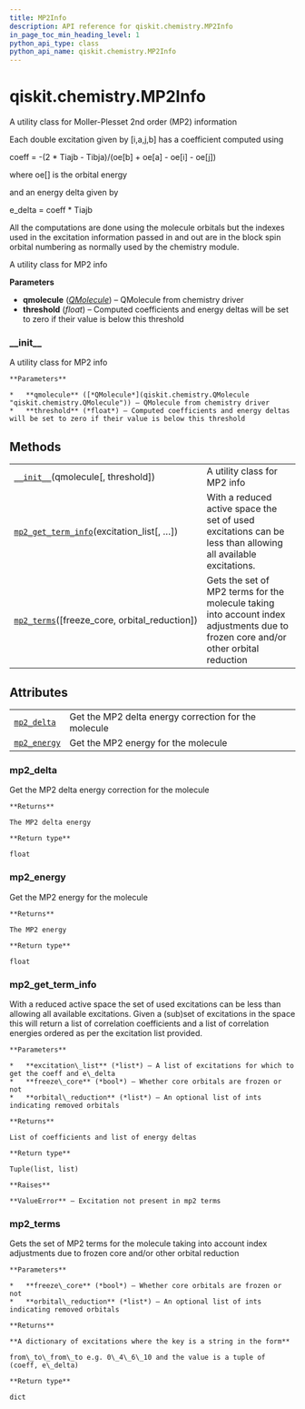 ```yaml
---
title: MP2Info
description: API reference for qiskit.chemistry.MP2Info
in_page_toc_min_heading_level: 1
python_api_type: class
python_api_name: qiskit.chemistry.MP2Info
---
```


<span id="qiskit-chemistry-mp2info" />

# qiskit.chemistry.MP2Info

<Class id="qiskit.chemistry.MP2Info" isDedicatedPage={true} github="https://github.com/qiskit-community/qiskit-aqua/tree/stable/0.8/qiskit/chemistry/mp2info.py" signature="MP2Info(qmolecule, threshold=1e-12)" modifiers="class">
  A utility class for Moller-Plesset 2nd order (MP2) information

  Each double excitation given by \[i,a,j,b] has a coefficient computed using

  coeff = -(2 \* Tiajb - Tibja)/(oe\[b] + oe\[a] - oe\[i] - oe\[j])

  where oe\[] is the orbital energy

  and an energy delta given by

  e\_delta = coeff \* Tiajb

  All the computations are done using the molecule orbitals but the indexes used in the excitation information passed in and out are in the block spin orbital numbering as normally used by the chemistry module.

  A utility class for MP2 info

  **Parameters**

  *   **qmolecule** ([*QMolecule*](qiskit.chemistry.QMolecule "qiskit.chemistry.QMolecule")) – QMolecule from chemistry driver
  *   **threshold** (*float*) – Computed coefficients and energy deltas will be set to zero if their value is below this threshold

  ### \_\_init\_\_

  <Function id="qiskit.chemistry.MP2Info.__init__" signature="__init__(qmolecule, threshold=1e-12)">
    A utility class for MP2 info

    **Parameters**

    *   **qmolecule** ([*QMolecule*](qiskit.chemistry.QMolecule "qiskit.chemistry.QMolecule")) – QMolecule from chemistry driver
    *   **threshold** (*float*) – Computed coefficients and energy deltas will be set to zero if their value is below this threshold
  </Function>

  ## Methods

  |                                                                                                                                         |                                                                                                                                    |
  | --------------------------------------------------------------------------------------------------------------------------------------- | ---------------------------------------------------------------------------------------------------------------------------------- |
  | [`__init__`](#qiskit.chemistry.MP2Info.__init__ "qiskit.chemistry.MP2Info.__init__")(qmolecule\[, threshold])                           | A utility class for MP2 info                                                                                                       |
  | [`mp2_get_term_info`](#qiskit.chemistry.MP2Info.mp2_get_term_info "qiskit.chemistry.MP2Info.mp2_get_term_info")(excitation\_list\[, …]) | With a reduced active space the set of used excitations can be less than allowing all available excitations.                       |
  | [`mp2_terms`](#qiskit.chemistry.MP2Info.mp2_terms "qiskit.chemistry.MP2Info.mp2_terms")(\[freeze\_core, orbital\_reduction])            | Gets the set of MP2 terms for the molecule taking into account index adjustments due to frozen core and/or other orbital reduction |

  ## Attributes

  |                                                                                            |                                                      |
  | ------------------------------------------------------------------------------------------ | ---------------------------------------------------- |
  | [`mp2_delta`](#qiskit.chemistry.MP2Info.mp2_delta "qiskit.chemistry.MP2Info.mp2_delta")    | Get the MP2 delta energy correction for the molecule |
  | [`mp2_energy`](#qiskit.chemistry.MP2Info.mp2_energy "qiskit.chemistry.MP2Info.mp2_energy") | Get the MP2 energy for the molecule                  |

  ### mp2\_delta

  <Attribute id="qiskit.chemistry.MP2Info.mp2_delta">
    Get the MP2 delta energy correction for the molecule

    **Returns**

    The MP2 delta energy

    **Return type**

    float
  </Attribute>

  ### mp2\_energy

  <Attribute id="qiskit.chemistry.MP2Info.mp2_energy">
    Get the MP2 energy for the molecule

    **Returns**

    The MP2 energy

    **Return type**

    float
  </Attribute>

  ### mp2\_get\_term\_info

  <Function id="qiskit.chemistry.MP2Info.mp2_get_term_info" signature="mp2_get_term_info(excitation_list, freeze_core=False, orbital_reduction=None)">
    With a reduced active space the set of used excitations can be less than allowing all available excitations. Given a (sub)set of excitations in the space this will return a list of correlation coefficients and a list of correlation energies ordered as per the excitation list provided.

    **Parameters**

    *   **excitation\_list** (*list*) – A list of excitations for which to get the coeff and e\_delta
    *   **freeze\_core** (*bool*) – Whether core orbitals are frozen or not
    *   **orbital\_reduction** (*list*) – An optional list of ints indicating removed orbitals

    **Returns**

    List of coefficients and list of energy deltas

    **Return type**

    Tuple(list, list)

    **Raises**

    **ValueError** – Excitation not present in mp2 terms
  </Function>

  ### mp2\_terms

  <Function id="qiskit.chemistry.MP2Info.mp2_terms" signature="mp2_terms(freeze_core=False, orbital_reduction=None)">
    Gets the set of MP2 terms for the molecule taking into account index adjustments due to frozen core and/or other orbital reduction

    **Parameters**

    *   **freeze\_core** (*bool*) – Whether core orbitals are frozen or not
    *   **orbital\_reduction** (*list*) – An optional list of ints indicating removed orbitals

    **Returns**

    **A dictionary of excitations where the key is a string in the form**

    from\_to\_from\_to e.g. 0\_4\_6\_10 and the value is a tuple of (coeff, e\_delta)

    **Return type**

    dict
  </Function>
</Class>

